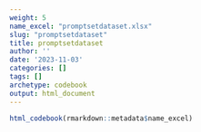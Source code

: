 ```yaml
---
weight: 5
name_excel: "promptsetdataset.xlsx"
slug: "promptsetdataset"
title: promptsetdataset
author: ''
date: '2023-11-03'
categories: []
tags: []
archetype: codebook
output: html_document
---
```


```r
html_codebook(rmarkdown::metadata$name_excel)
```

